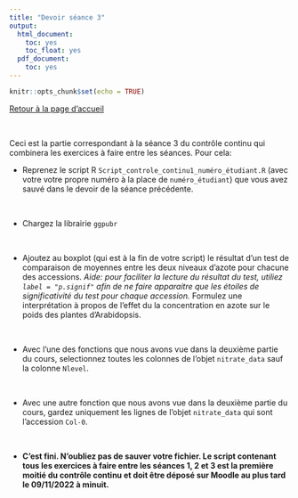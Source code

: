 ```yaml
---
title: "Devoir séance 3"
output:
  html_document:
    toc: yes
    toc_float: yes
  pdf_document:
    toc: yes
---
```


```r
knitr::opts_chunk$set(echo = TRUE)
```


[Retour à la page d'accueil](https://scortijo.github.io/2022_L3_R/)

<br>

Ceci est la partie correspondant à la séance 3 du contrôle continu qui combinera les exercices à faire entre les séances. Pour cela:


- Reprenez le script R `Script_controle_continu1_numéro_étudiant.R` (avec votre votre propre numéro à la place de `numéro_étudiant`) que vous avez sauvé dans le devoir de la séance précédente.

<br>

- Chargez la librairie `ggpubr`

<br>

- Ajoutez au boxplot (qui est à la fin de votre script) le résultat d'un test de comparaison de moyennes entre les deux niveaux d'azote pour chacune des accessions. 
*Aide: pour faciliter la lecture du résultat du test, utiliez `label = "p.signif"` afin de ne faire apparaitre que les étoiles de significativité du test pour chaque accession.* 
Formulez une interprétation à propos de l'effet du la concentration en azote sur le poids des plantes d'Arabidopsis.

<br>

- Avec l'une des fonctions que nous avons vue dans la deuxième partie du cours, selectionnez toutes les colonnes de l'objet `nitrate_data` sauf la colonne `Nlevel`.

<br>

- Avec une autre fonction que nous avons vue dans la deuxième partie du cours, gardez uniquement les lignes de l'objet `nitrate_data` qui sont l'accession `Col-0`.

<br>

- **C'est fini. N'oubliez pas de sauver votre fichier. Le script contenant tous les exercices à faire entre les séances 1, 2 et 3 est la première moitié du contrôle continu et doit être déposé sur Moodle au plus tard le 09/11/2022 à minuit.**

<br>




